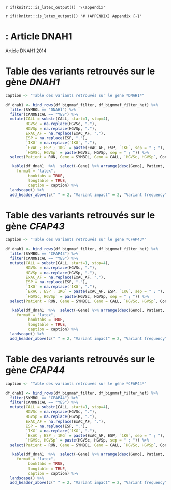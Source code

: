 `r if(knitr:::is_latex_output()) '\\appendix'`

`r if(!knitr:::is_latex_output()) '# (APPENDIX) Appendix {-}'` 

#  : Article DNAH1

Article DNAH1 2014


\newpage

# Table des variants retrouvés sur le gène *DNAH1*  

```r

caption <- "Table des variants retrouvés sur le gène *DNAH1*"

df_dnah1 <- bind_rows(df_bigmmaf_filter, df_bigmmaf_filter_het) %>%
  filter(SYMBOL == "DNAH1") %>%
  filter(CANONICAL == "YES") %>%
  mutate(CALL = substr(CALL, start=1, stop=4),
         HGVSc = na.replace(HGVSc, "."),
         HGVSp = na.replace(HGVSp, "."),
         ExAC_AF = na.replace(ExAC_AF, "."),
         ESP = na.replace(ESP, "."),
         `1KG` = na.replace(`1KG`, "."),
         `ExAC ; ESP ; 1KG` = paste(ExAC_AF, ESP, `1KG`, sep = " ; "),
         `HGVSc, HGVSp` = paste(HGVSc, HGVSp, sep = " ; ")) %>%
  select(Patient = RUN, Gene = SYMBOL, Geno = CALL, `HGVSc, HGVSp`, Consequence, `ExAC ; ESP ; 1KG`)

   kable(df_dnah1  %>%  select(-Gene) %>% arrange(desc(Geno), Patient, `HGVSc, HGVSp`),
     format = "latex",
          booktabs = TRUE,
          longtable = TRUE,
          caption = caption) %>%
  landscape() %>%
  add_header_above(c(" " = 2, "Variant impact" = 2, "Variant frequency"))

```

\newpage

# Table des variants retrouvés sur le gène *CFAP43*  

```r

caption <- "Table des variants retrouvés sur le gène *CFAP43*"

df_dnah1 <- bind_rows(df_bigmmaf_filter, df_bigmmaf_filter_het) %>%
  filter(SYMBOL == "CFAP43") %>%
  filter(CANONICAL == "YES") %>%
  mutate(CALL = substr(CALL, start=1, stop=4),
         HGVSc = na.replace(HGVSc, "."),
         HGVSp = na.replace(HGVSp, "."),
         ExAC_AF = na.replace(ExAC_AF, "."),
         ESP = na.replace(ESP, "."),
         `1KG` = na.replace(`1KG`, "."),
         `ExAC ; ESP ; 1KG` = paste(ExAC_AF, ESP, `1KG`, sep = " ; "),
         `HGVSc, HGVSp` = paste(HGVSc, HGVSp, sep = " ; ")) %>%
  select(Patient = RUN, Gene = SYMBOL, Geno = CALL, `HGVSc, HGVSp`, Consequence, `ExAC ; ESP ; 1KG`)

   kable(df_dnah1  %>%  select(-Gene) %>% arrange(desc(Geno), Patient, `HGVSc, HGVSp`),
     format = "latex",
          booktabs = TRUE,
          longtable = TRUE,
          caption = caption) %>%
  landscape() %>%
  add_header_above(c(" " = 2, "Variant impact" = 2, "Variant frequency"))

```

\newpage

# Table des variants retrouvés sur le gène *CFAP44*  


```r

caption <- "Table des variants retrouvés sur le gène *CFAP44*"

df_dnah1 <- bind_rows(df_bigmmaf_filter, df_bigmmaf_filter_het) %>%
  filter(SYMBOL == "CFAP44") %>%
  filter(CANONICAL == "YES") %>%
  mutate(CALL = substr(CALL, start=1, stop=4),
         HGVSc = na.replace(HGVSc, "."),
         HGVSp = na.replace(HGVSp, "."),
         ExAC_AF = na.replace(ExAC_AF, "."),
         ESP = na.replace(ESP, "."),
         `1KG` = na.replace(`1KG`, "."),
         `ExAC ; ESP ; 1KG` = paste(ExAC_AF, ESP, `1KG`, sep = " ; "),
         `HGVSc, HGVSp` = paste(HGVSc, HGVSp, sep = " ; ")) %>%
  select(Patient = RUN, Gene = SYMBOL, Geno = CALL, `HGVSc, HGVSp`, Consequence, `ExAC ; ESP ; 1KG`)

   kable(df_dnah1  %>%  select(-Gene) %>% arrange(desc(Geno), Patient, `HGVSc, HGVSp`),
     format = "latex",
          booktabs = TRUE,
          longtable = TRUE,
          caption = caption) %>%
  landscape() %>%
  add_header_above(c(" " = 2, "Variant impact" = 2, "Variant frequency"))

```
